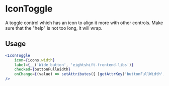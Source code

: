 # IconToggle

A toggle control which has an icon to align it more with other controls.
Make sure that the "help" is not too long, it will wrap.

## Usage

```jsx
<IconToggle
	icon={icons.width}
	label={__('Wide button', 'eightshift-frontend-libs')}
	checked={buttonFullWidth}
	onChange={(value) => setAttributes({ [getAttrKey('buttonFullWidth', attributes, manifest)]: value })}
/>
```
